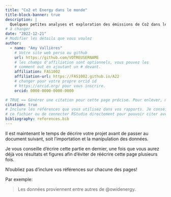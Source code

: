 ```yaml
---
title: "Co2 et Energy dans le monde"
title-block-banner: true
description: | 
  Quelques petites analyses et exploration des émissions de Co2 dans le temps et sleon certaines années..
# à changer
date: "2022-12-21"
# Modifier les détails que vous voulez
author:
  - name: "Amy Vallières"
    # Votre site web perso ou github
    url: https://github.com/VOTREUSERNAME
    # les champs d'affiliation sont optionnels, vous pouvez les
    # comment out en ajoutant un # devant.
    affiliation: FAS1002
    affiliation-url: https://FAS1002.github.io/A22
    # changer pour votre propre orcid id
    # https://orcid.org/ pour vous inscrire.
    orcid: 0000-0000-0000-0000

# TRUE == Générer une citation pour cette page précise. Pour enlever, mettre false.
citation: true
# Inclure les références que vous utilisez dans vos rapports. Je conseille Zotero pour construire
# ce fichier ou de connecter RStudio directement pour pouvoir citer avec @nom-de-reference.
bibliography: references.bib
---
```


Il est maintenant le temps de décrire votre projet avant de passer au document suivant, soit l'importation et la manipulation des données.

Je vous conseille d'écrire cette partie en dernier, une fois que vous aurez déjà vos résultats et figures afin d'éviter de réécrire cette page plusieurs fois.

::: callout-important
N'oubliez pas d'inclure vos références sur chacune des pages!
:::

Par exemple:

> Les données proviennent entre autres de @owidenergy.
